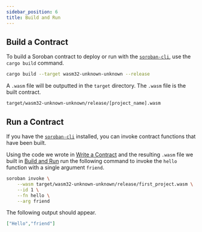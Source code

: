```yaml
---
sidebar_position: 6
title: Build and Run
---
```


## Build a Contract

To build a Soroban contract to deploy or run with the [`soroban-cli`], use the
`cargo build` command.

```sh
cargo build --target wasm32-unknown-unknown --release
```

A `.wasm` file will be outputted in the `target` directory. The `.wasm` file is
the built contract.

```
target/wasm32-unknown-unknown/release/[project_name].wasm
```

## Run a Contract

If you have the [`soroban-cli`] installed, you can invoke contract functions
that have been built.

Using the code we wrote in [Write a Contract] and the resulting `.wasm` file
we built in [Build and Run] run the following command to invoke the `hello`
function with a single argument `friend`.

```sh
soroban invoke \
    --wasm target/wasm32-unknown-unknown/release/first_project.wasm \
    --id 1 \
    --fn hello \
    --arg friend
```

The following output should appear.

```json
["Hello","friend"]
```

[Write a Contract]: write-a-contract
[Build and Run]: build-and-run
[`soroban-cli`]: ../getting-started/setup#install-the-soroban
